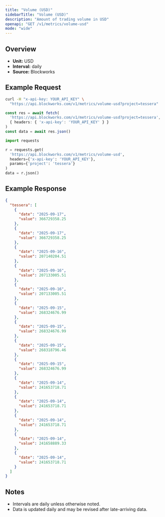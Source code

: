 ```yaml
---
title: "Volume (USD)"
sidebarTitle: "Volume (USD)"
description: "Amount of trading volume in USD"
openapi: "GET /v1/metrics/volume-usd"
mode: "wide"
---
```


## Overview

- **Unit:** USD
- **Interval:** daily
- **Source:** Blockworks

## Example Request

<CodeGroup>

```bash cURL
curl -H "x-api-key: YOUR_API_KEY" \
  "https://api.blockworks.com/v1/metrics/volume-usd?project=tessera"
```

```typescript TypeScript
const res = await fetch(
  'https://api.blockworks.com/v1/metrics/volume-usd?project=tessera',
  { headers: { 'x-api-key': 'YOUR_API_KEY' } }
)
const data = await res.json()
```

```python Python
import requests

r = requests.get(
  'https://api.blockworks.com/v1/metrics/volume-usd',
  headers={'x-api-key': 'YOUR_API_KEY'},
  params={'project': 'tessera'}
)
data = r.json()
```

</CodeGroup>

## Example Response

```json
{
  "tessera": [
    {
      "date": "2025-09-17",
      "value": 366729358.25
    },
    {
      "date": "2025-09-17",
      "value": 366729358.25
    },
    {
      "date": "2025-09-16",
      "value": 207140204.51
    },
    {
      "date": "2025-09-16",
      "value": 207133005.51
    },
    {
      "date": "2025-09-16",
      "value": 207133005.51
    },
    {
      "date": "2025-09-15",
      "value": 268324676.99
    },
    {
      "date": "2025-09-15",
      "value": 268324676.99
    },
    {
      "date": "2025-09-15",
      "value": 268318796.46
    },
    {
      "date": "2025-09-15",
      "value": 268324676.99
    },
    {
      "date": "2025-09-14",
      "value": 241653718.71
    },
    {
      "date": "2025-09-14",
      "value": 241653718.71
    },
    {
      "date": "2025-09-14",
      "value": 241653718.71
    },
    {
      "date": "2025-09-14",
      "value": 241658889.33
    },
    {
      "date": "2025-09-14",
      "value": 241653718.71
    }
  ]
}
```

## Notes
- Intervals are daily unless otherwise noted.
- Data is updated daily and may be revised after late-arriving data.